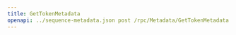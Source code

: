 ---
title: GetTokenMetadata
openapi: ../sequence-metadata.json post /rpc/Metadata/GetTokenMetadata
---

